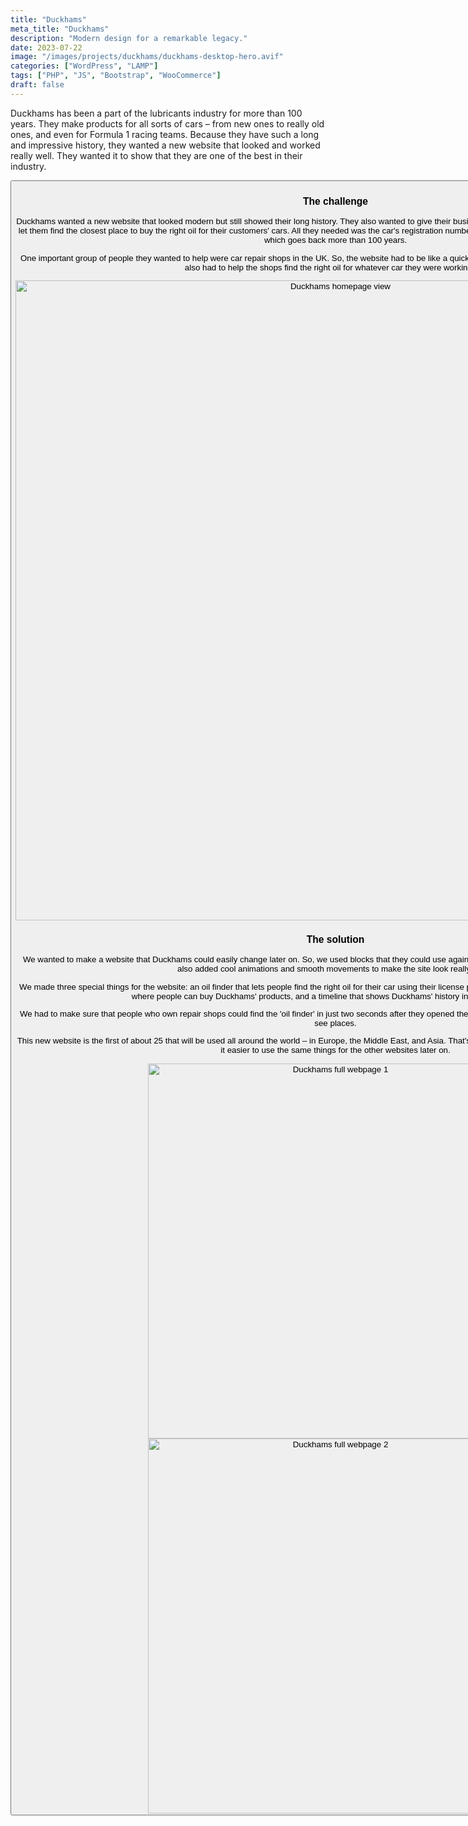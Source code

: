 ```yaml
---
title: "Duckhams"
meta_title: "Duckhams"
description: "Modern design for a remarkable legacy."
date: 2023-07-22
image: "/images/projects/duckhams/duckhams-desktop-hero.avif"
categories: ["WordPress", "LAMP"]
tags: ["PHP", "JS", "Bootstrap", "WooCommerce"]
draft: false
---
```


Duckhams has been a part of the lubricants industry for more than 100 years. They make products for all sorts of cars – from new ones to really old ones, and even for Formula 1 racing teams. Because they have such a long and impressive history, they wanted a new website that looked and worked really well. They wanted it to show that they are one of the best in their industry.

<Button label="Visit the website" link="https://www.duckhams.com/" style="solid" target="_blank"/>

### The challenge

Duckhams wanted a new website that looked modern but still showed their long history. They also wanted to give their business clients a cool new feature. This feature would let them find the closest place to buy the right oil for their customers' cars. All they needed was the car's registration number. The website also had to show Duckhams' story, which goes back more than 100 years.

One important group of people they wanted to help were car repair shops in the UK. So, the website had to be like a quick guide to all the different oils Duckhams makes. It also had to help the shops find the right oil for whatever car they were working on.

<img src="/images/projects/duckhams/duckhams-website-shot.avif" alt="Duckhams homepage view" width="1024" loading="lazy"/>

### The solution

We wanted to make a website that Duckhams could easily change later on. So, we used blocks that they could use again and again to make different parts of the site. We also added cool animations and smooth movements to make the site look really good.

We made three special things for the website: an oil finder that lets people find the right oil for their car using their license plate or choosing some options, a map that shows where people can buy Duckhams' products, and a timeline that shows Duckhams' history in an interesting way.

We had to make sure that people who own repair shops could find the 'oil finder' in just two seconds after they opened the website. So, we put a big button in three easy-to-see places.

This new website is the first of about 25 that will be used all around the world – in Europe, the Middle East, and Asia. That's why we made the website in a way that will make it easier to use the same things for the other websites later on.

<div class="content-images-grid-2">
    <img src="/images/projects/duckhams/duckhams-homepage-full-webpage-1.avif" alt="Duckhams full webpage 1" width="600" loading="lazy"/>
    <img src="/images/projects/duckhams/duckhams-product-full-webpage-2.avif" alt="Duckhams full webpage 2" width="600" loading="lazy"/>
</div>